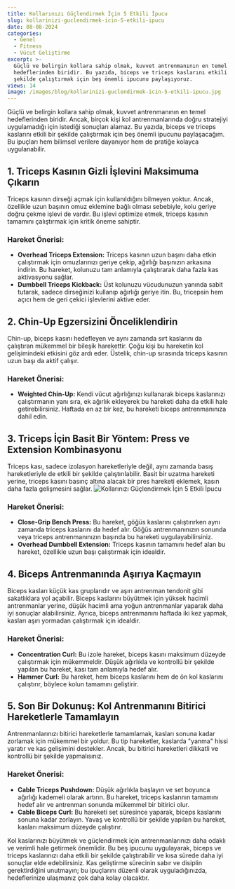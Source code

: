 ```yaml
---
title: Kollarınızı Güçlendirmek İçin 5 Etkili İpucu
slug: kollarinizi-guclendirmek-icin-5-etkili-ipucu
date: 08-08-2024
categories:
  - Genel
  - Fitness
  - Vücut Geliştirme
excerpt: >-
  Güçlü ve belirgin kollara sahip olmak, kuvvet antrenmanının en temel
  hedeflerinden biridir. Bu yazıda, biceps ve triceps kaslarını etkili bir
  şekilde çalıştırmak için beş önemli ipucunu paylaşıyoruz.
views: 14
image: /images/blog/kollarinizi-guclendirmek-icin-5-etkili-ipucu.jpg
---
```


Güçlü ve belirgin kollara sahip olmak, kuvvet antrenmanının en temel hedeflerinden biridir. Ancak, birçok kişi kol antrenmanlarında doğru stratejiyi uygulamadığı için istediği sonuçları alamaz. Bu yazıda, biceps ve triceps kaslarını etkili bir şekilde çalıştırmak için beş önemli ipucunu paylaşacağım. Bu ipuçları hem bilimsel verilere dayanıyor hem de pratiğe kolayca uygulanabilir.



## 1. Triceps Kasının Gizli İşlevini Maksimuma Çıkarın
Triceps kasının dirseği açmak için kullanıldığını bilmeyen yoktur. Ancak, özellikle uzun başının omuz eklemine bağlı olması sebebiyle, kolu geriye doğru çekme işlevi de vardır. Bu işlevi optimize etmek, triceps kasının tamamını çalıştırmak için kritik öneme sahiptir.

### Hareket Önerisi:
- **Overhead Triceps Extension:** Triceps kasının uzun başını daha etkin çalıştırmak için omuzlarınızı geriye çekip, ağırlığı başınızın arkasına indirin. Bu hareket, kolunuzu tam anlamıyla çalıştırarak daha fazla kas aktivasyonu sağlar.
- **Dumbbell Triceps Kickback:** Üst kolunuzu vücudunuzun yanında sabit tutarak, sadece dirseğinizi kullanıp ağırlığı geriye itin. Bu, tricepsin hem açıcı hem de geri çekici işlevlerini aktive eder.

## 2. Chin-Up Egzersizini Önceliklendirin
Chin-up, biceps kasını hedefleyen ve aynı zamanda sırt kaslarını da çalıştıran mükemmel bir bileşik harekettir. Çoğu kişi bu hareketin kol gelişimindeki etkisini göz ardı eder. Üstelik, chin-up sırasında triceps kasının uzun başı da aktif çalışır.

### Hareket Önerisi:
- **Weighted Chin-Up:** Kendi vücut ağırlığınızı kullanarak biceps kaslarınızı çalıştırmanın yanı sıra, ek ağırlık ekleyerek bu hareketi daha da etkili hale getirebilirsiniz. Haftada en az bir kez, bu hareketi biceps antrenmanınıza dahil edin.

## 3. Triceps İçin Basit Bir Yöntem: Press ve Extension Kombinasyonu
Triceps kası, sadece izolasyon hareketleriyle değil, aynı zamanda basış hareketleriyle de etkili bir şekilde çalıştırılabilir. Basit bir uzatma hareketi yerine, triceps kasını basınç altına alacak bir pres hareketi eklemek, kasın daha fazla gelişmesini sağlar.
<img src="/images/blog/kollarinizi-guclendirmek-icin-5-etkili.jpg" alt="Kollarınızı Güçlendirmek İçin 5 Etkili İpucu" className="w-full" />

### Hareket Önerisi:
- **Close-Grip Bench Press:** Bu hareket, göğüs kaslarını çalıştırırken aynı zamanda triceps kaslarını da hedef alır. Göğüs antrenmanınızın sonunda veya triceps antrenmanınızın başında bu hareketi uygulayabilirsiniz.
- **Overhead Dumbbell Extension:** Triceps kasının tamamını hedef alan bu hareket, özellikle uzun başı çalıştırmak için idealdir.

## 4. Biceps Antrenmanında Aşırıya Kaçmayın
Biceps kasları küçük kas gruplarıdır ve aşırı antrenman tendonit gibi sakatlıklara yol açabilir. Biceps kaslarını büyütmek için yüksek hacimli antrenmanlar yerine, düşük hacimli ama yoğun antrenmanlar yaparak daha iyi sonuçlar alabilirsiniz. Ayrıca, biceps antrenmanını haftada iki kez yapmak, kasları aşırı yormadan çalıştırmak için idealdir.

### Hareket Önerisi:
- **Concentration Curl:** Bu izole hareket, biceps kasını maksimum düzeyde çalıştırmak için mükemmeldir. Düşük ağırlıkla ve kontrollü bir şekilde yapılan bu hareket, kası tam anlamıyla hedef alır.
- **Hammer Curl:** Bu hareket, hem biceps kaslarını hem de ön kol kaslarını çalıştırır, böylece kolun tamamını geliştirir.

## 5. Son Bir Dokunuş: Kol Antrenmanını Bitirici Hareketlerle Tamamlayın
Antrenmanlarınızı bitirici hareketlerle tamamlamak, kasları sonuna kadar zorlamak için mükemmel bir yoldur. Bu tip hareketler, kaslarda "yanma" hissi yaratır ve kas gelişimini destekler. Ancak, bu bitirici hareketleri dikkatli ve kontrollü bir şekilde yapmalısınız.

### Hareket Önerisi:
- **Cable Triceps Pushdown:** Düşük ağırlıkla başlayın ve set boyunca ağırlığı kademeli olarak artırın. Bu hareket, triceps kaslarının tamamını hedef alır ve antrenman sonunda mükemmel bir bitirici olur.
- **Cable Biceps Curl:** Bu hareketi set süresince yaparak, biceps kaslarını sonuna kadar zorlayın. Yavaş ve kontrollü bir şekilde yapılan bu hareket, kasları maksimum düzeyde çalıştırır.
  
Kol kaslarınızı büyütmek ve güçlendirmek için antrenmanlarınızı daha odaklı ve verimli hale getirmek önemlidir. Bu beş ipucunu uygulayarak, biceps ve triceps kaslarınızı daha etkili bir şekilde çalıştırabilir ve kısa sürede daha iyi sonuçlar elde edebilirsiniz. Kas geliştirme sürecinin sabır ve disiplin gerektirdiğini unutmayın; bu ipuçlarını düzenli olarak uyguladığınızda, hedeflerinize ulaşmanız çok daha kolay olacaktır.
